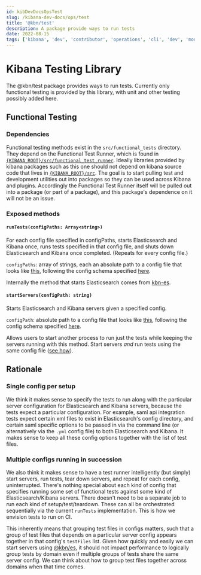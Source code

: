 ```yaml
---
id: kibDevDocsOpsTest
slug: /kibana-dev-docs/ops/test
title: '@kbn/test'
description: A package provide ways to run tests
date: 2022-08-15
tags: ['kibana', 'dev', 'contributor', 'operations', 'cli', 'dev', 'mode', 'test']
---
```


# Kibana Testing Library

The @kbn/test package provides ways to run tests. Currently only functional testing is provided by this library, with unit and other testing possibly added here.

## Functional Testing

### Dependencies

Functional testing methods exist in the `src/functional_tests` directory. They depend on the Functional Test Runner, which is found in [`{KIBANA_ROOT}/src/functional_test_runner`](../../src/functional_test_runner). Ideally libraries provided by kibana packages such as this one should not depend on kibana source code that lives in [`{KIBANA_ROOT}/src`](../../src). The goal is to start pulling test and development utilities out into packages so they can be used across Kibana and plugins. Accordingly the Functional Test Runner itself will be pulled out into a package (or part of a package), and this package's dependence on it will not be an issue.

### Exposed methods

#### `runTests(configPaths: Array<string>)`

For each config file specified in configPaths, starts Elasticsearch and Kibana once, runs tests specified in that config file, and shuts down Elasticsearch and Kibana once completed. (Repeats for every config file.)

`configPaths`: array of strings, each an absolute path to a config file that looks like [this](../../test/functional/config.base.js), following the config schema specified [here](../../src/functional_test_runner/lib/config/schema.js).

Internally the method that starts Elasticsearch comes from [kbn-es](../../src/platform/packages/shared/kbn-es).

#### `startServers(configPath: string)`

Starts Elasticsearch and Kibana servers given a specified config.

`configPath`: absolute path to a config file that looks like [this](../../test/functional/config.base.js), following the config schema specified [here](../../src/functional_test_runner/lib/config/schema.js).

Allows users to start another process to run just the tests while keeping the servers running with this method. Start servers _and_ run tests using the same config file ([see how](../../scripts/README.md)).

## Rationale

### Single config per setup

We think it makes sense to specify the tests to run along with the particular server configuration for Elasticsearch and Kibana servers, because the tests expect a particular configuration. For example, saml api integration tests expect certain xml files to exist in Elasticsearch's config directory, and certain saml specific options to be passed in via the command line (or alternatively via the `.yml` config file) to both Elasticsearch and Kibana. It makes sense to keep all these config options together with the list of test files.

### Multiple configs running in succession

We also think it makes sense to have a test runner intelligently (but simply) start servers, run tests, tear down servers, and repeat for each config, uninterrupted. There's nothing special about each kind of config that specifies running some set of functional tests against some kind of Elasticsearch/Kibana servers. There doesn't need to be a separate job to run each kind of setup/test/teardown. These can all be orchestrated sequentially via the current `runTests` implementation. This is how we envision tests to run on CI.

This inherently means that grouping test files in configs matters, such that a group of test files that depends on a particular server config appears together in that config's `testFiles` list. Given how quickly and easily we can start servers using [@kbn/es](../../src/platform/packages/shared/kbn-es), it should not impact performance to logically group tests by domain even if multiple groups of tests share the same server config. We can think about how to group test files together across domains when that time comes.
